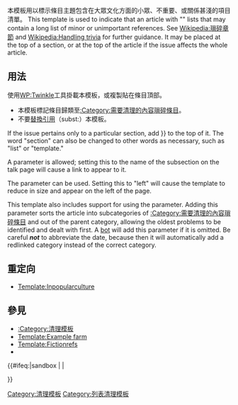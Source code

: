 {{Documentation subpage}}
<!-- PLEASE ADD CATEGORIES AND INTERWIKIS AT THE BOTTOM OF THIS PAGE. -->

本模板用以標示條目主題包含在大眾文化方面的小眾、不重要、或關係甚淺的項目清單。
This template is used to indicate that an article with "{{tsl|en|Wikipedia:"In popular culture" content|Wikipedia:在大眾文化|在大眾文化}}" lists that may contain a long list of minor or unimportant references. See [[Wikipedia:瑣碎章節]] and [[Wikipedia:Handling trivia]] for further guidance. It may be placed at the top of a section, or at the top of the article if the issue affects the whole article.

==用法==
使用[[WP:Twinkle]]工具掛載本模板，或複製{{tlx|1={{BASEPAGENAME}}|2=time=<nowiki>{{subst:#time:c}}</nowiki>}}貼在條目頂部。

*本模板標記條目歸類至[[:Category:需要清理的內容瑣碎條目]]。
*不要[[Wikipedia:替換引用|替換引用]]（subst:）本模板。

If the issue pertains only to a particular section, add {{Tlx|In popular culture|section|date{{=}}{{CURRENTMONTHNAME}} {{CURRENTYEAR}}}} to the top of it. The word "section" can also be changed to other words as necessary, such as "list" or "template."

A {{para|talk}} parameter is allowed; setting this to the name of the subsection on the talk page will cause a link to appear to it.

The {{para|small}} parameter can be used. Setting this to "left" will cause the template to reduce in size and appear on the left of the page.

This template also includes support for using the {{para|date}} parameter. Adding this parameter sorts the article into subcategories of [[:Category:需要清理的內容瑣碎條目]] and out of the parent category, allowing the oldest problems to be identified and dealt with first. A [[Wikipedia:Bot policy|bot]] will add this parameter if it is omitted. Be careful '''''not''''' to abbreviate the date, because then it will automatically add a redlinked category instead of the correct category.

== 重定向 ==
* [[Template:Inpopularculture]]

== 參見 ==
* [[:Category:清理模板]]
* [[Template:Example farm]]
* [[Template:Fictionrefs]]
* {{tsl|en|Wikipedia:"In popular culture" content|Wikipedia:在大眾文化}}

<includeonly>{{#ifeq:{{SUBPAGENAME}}|sandbox | |
<!-- 本行下加入模板的分類，跨維基連結加入Wikidata（參見[[Wikipedia:Wikidata]]） -->
[[Category:清理模板]]
[[Category:列表清理模板]]

}}</includeonly>